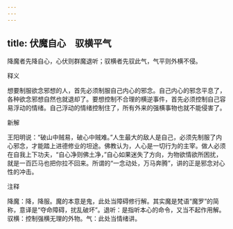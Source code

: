 ```yaml
---
---
---
```

title: 伏魔自心　驭横平气
---



降魔者先降自心，心伏则群魔退听；驭横者先驭此气，气平则外横不侵。

释义

想要制服欲念邪想的人，首先必须制服自己内心的邪念。自己内心的邪念平息了，各种欲念邪想自然也就退却了。要想控制不合理的横逆事件，首先必须控制自己容易浮动的情绪。自己浮动的情绪控制住了，所有外来的强横事物也就不能侵害了。

新解

王阳明说：“破山中贼易，破心中贼难。”人生最大的敌人是自己，必须先制服了内心邪念，才能踏上进德修业的坦途。佛教认为，人心是一切行为的主宰。做人必须在自我上下功夫，“自心净则佛土净，”自心如果迷失了方向，为物欲情欲所困扰，就是一百匹马也把你拉不回来。所谓的“一念动处，万马奔腾”，讲的正是邪念对心性的冲击。

注释

降魔：降，降服。魔的本意是鬼，此处当障碍修行解。其实魔是梵语“魔罗”的简称，意译是“夺命障碍，扰乱破坏”。退听：是指听本心的命令，又当不起作用解。驭横：控制强横无理的外物。气：此处当情绪讲。